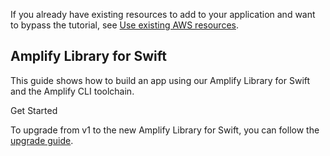 If you already have existing resources to add to your application and want to bypass the tutorial, see [Use existing AWS resources](/[platform]/start/project-setup/use-existing-resources/).

## Amplify Library for Swift

This guide shows how to build an app using our Amplify Library for Swift and the Amplify CLI toolchain. 

<InternalLinkButton href="/lib/project-setup/prereq">
  <span slot="text">Get Started</span>
</InternalLinkButton>

<Callout>

To upgrade from v1 to the new Amplify Library for Swift, you can follow the [upgrade guide](/[platform]/start/project-setup/upgrade-guide/).

</Callout>